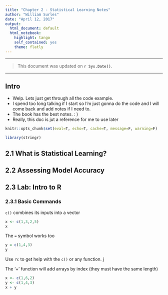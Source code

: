 ```yaml
---
title: "Chapter 2 - Statistical Learning Notes"
author: "William Surles"
date: "April 12, 2017"
output:
  html_document: default
  html_notebook:
    highlight: tango
    self_contained: yes
    theme: flatly
---
```


***
> This document was updated on **`r Sys.Date()`**.

***

## Intro

  - Welp. Lets just get through all the code example.
  - I spend too long talking if I start so I'm just gonna do the code and I will
come back and add notes if I need to.
  - The book has the best notes. : )
  - Really, this doc is jut a reference for me to use later

```r

knitr::opts_chunk$set(eval=T, echo=T, cache=T, message=F, warning=F)

```


```r

library(stringr)

```


## 2.1 What is Statistical Learning?

## 2.2 Assessing Model Accuracy

## 2.3 Lab: Intro to R

### 2.3.1 Basic Commands

`c()` combines its inputs into a vector

```r

x <- c(1,3,2,5)
x

```

The `=` symbol works too

```r

y = c(1,4,3)
y

```

Use `?c` to get help with the `c()` or any function.  j

The '+' function will add arrays by index (they must have the same length)

```r

x <- c(1,6,2)
y <- c(1,4,3)
x + y

```

```r

```


```r

```

```r

```

```r

```

```r

```


